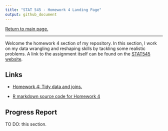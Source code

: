 ```yaml
---
title: "STAT 545 - Homework 4 Landing Page"
output: github_document
---
```


[Return to main page.](https://github.com/HScheiber/STAT545-hw-Scheiber-Hayden/blob/master/README.md "Main page")

---

Welcome the homework 4 section of my repository. In this section, I work on my data wrangling and reshaping skills by tackling some realistic problems. A link to the assignment itself can be found on the [STAT545 website](http://stat545.com/hw04_tidy-data-joins.html).

## Links

- [Homework 4: Tidy data and joins.](/hw04/tidy_joins.md)

- [R markdown source code for Homework 4](/hw04/tidy_joins.Rmd)

## Progress Report

TO DO: this section.
